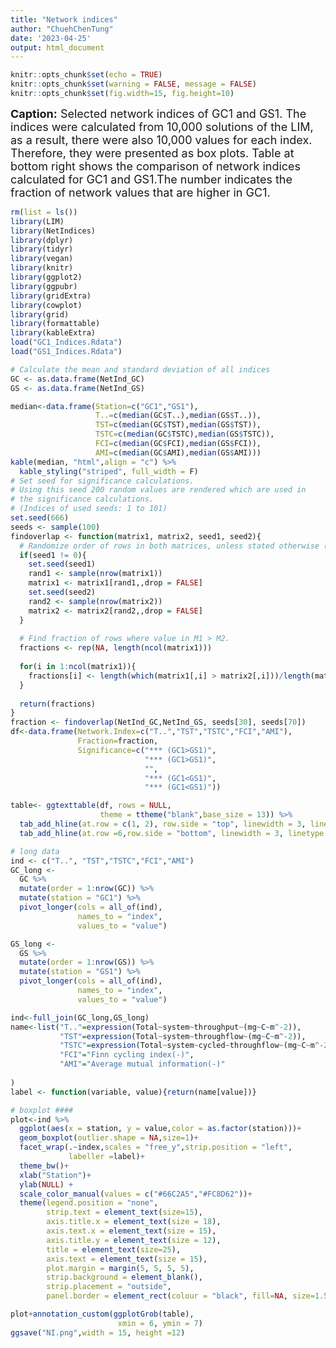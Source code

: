 ```yaml
---
title: "Network indices"
author: "ChuehChenTung"
date: '2023-04-25'
output: html_document
---
```

```r
knitr::opts_chunk$set(echo = TRUE)
knitr::opts_chunk$set(warning = FALSE, message = FALSE) 
knitr::opts_chunk$set(fig.width=15, fig.height=10) 
```

<font size="4"> 
**Caption:**
Selected network indices of GC1 and GS1. The indices were calculated from 10,000 solutions of the LIM, as a result, there were also 10,000 values for each index. Therefore, they were presented as box plots. Table at bottom right shows the comparison of network indices calculated for GC1 and GS1.The number indicates the fraction of network values that are higher in GC1.

</font>

```r
rm(list = ls())
library(LIM)
library(NetIndices)
library(dplyr)
library(tidyr)
library(vegan)
library(knitr)
library(ggplot2)
library(ggpubr)
library(gridExtra)
library(cowplot)
library(grid)
library(formattable)
library(kableExtra)
load("GC1_Indices.Rdata")
load("GS1_Indices.Rdata")

# Calculate the mean and standard deviation of all indices
GC <- as.data.frame(NetInd_GC)
GS <- as.data.frame(NetInd_GS)

median<-data.frame(Station=c("GC1","GS1"),
                   T..=c(median(GC$T..),median(GS$T..)),
                   TST=c(median(GC$TST),median(GS$TST)),
                   TSTC=c(median(GC$TSTC),median(GS$TSTC)),
                   FCI=c(median(GC$FCI),median(GS$FCI)),
                   AMI=c(median(GC$AMI),median(GS$AMI)))
kable(median, "html",align = "c") %>% 
  kable_styling("striped", full_width = F) 
# Set seed for significance calculations. 
# Using this seed 200 random values are rendered which are used in
# the significance calculations.
# (Indices of used seeds: 1 to 101)
set.seed(666)
seeds <- sample(100)
findoverlap <- function(matrix1, matrix2, seed1, seed2){
  # Randomize order of rows in both matrices, unless stated otherwise (seed1 = 0)
  if(seed1 != 0){
    set.seed(seed1)
    rand1 <- sample(nrow(matrix1))
    matrix1 <- matrix1[rand1,,drop = FALSE]
    set.seed(seed2)
    rand2 <- sample(nrow(matrix2))
    matrix2 <- matrix2[rand2,,drop = FALSE]
  }
  
  # Find fraction of rows where value in M1 > M2.
  fractions <- rep(NA, length(ncol(matrix1)))
  
  for(i in 1:ncol(matrix1)){
    fractions[i] <- length(which(matrix1[,i] > matrix2[,i]))/length(matrix1[,i])
  }
  
  return(fractions)
}
fraction <- findoverlap(NetInd_GC,NetInd_GS, seeds[30], seeds[70])
df<-data.frame(Network.Index=c("T..","TST","TSTC","FCI","AMI"),
               Fraction=fraction,
               Significance=c("*** (GC1>GS1)",
                              "*** (GC1>GS1)",
                              "",
                              "*** (GC1<GS1)",
                              "*** (GC1<GS1)"))

table<- ggtexttable(df, rows = NULL,
                    theme = ttheme("blank",base_size = 13)) %>% 
  tab_add_hline(at.row = c(1, 2), row.side = "top", linewidth = 3, linetype = 1) %>% 
  tab_add_hline(at.row =6,row.side = "bottom", linewidth = 3, linetype = 1)

# long data
ind <- c("T..", "TST","TSTC","FCI","AMI")
GC_long <-
  GC %>% 
  mutate(order = 1:nrow(GC)) %>% 
  mutate(station = "GC1") %>% 
  pivot_longer(cols = all_of(ind),
               names_to = "index",
               values_to = "value")

GS_long <-
  GS %>% 
  mutate(order = 1:nrow(GS)) %>% 
  mutate(station = "GS1") %>% 
  pivot_longer(cols = all_of(ind),
               names_to = "index",
               values_to = "value")

ind<-full_join(GC_long,GS_long)
name<-list("T.."=expression(Total~system~throughput~(mg~C~m^-2)),
           "TST"=expression(Total~system~throughflow~(mg~C~m^-2)),
           "TSTC"=expression(Total~system~cycled~throughflow~(mg~C~m^-2)),
           "FCI"="Finn cycling index(-)",
           "AMI"="Average mutual information(-)"
  
)
label <- function(variable, value){return(name[value])}

# boxplot ####
plot<-ind %>%
  ggplot(aes(x = station, y = value,color = as.factor(station)))+
  geom_boxplot(outlier.shape = NA,size=1)+
  facet_wrap(.~index,scales = "free_y",strip.position = "left",
             labeller =label)+
  theme_bw()+
  xlab("Station")+
  ylab(NULL) +
  scale_color_manual(values = c("#66C2A5","#FC8D62"))+
  theme(legend.position = "none",
        strip.text = element_text(size=15),
        axis.title.x = element_text(size = 18),
        axis.text.x = element_text(size = 15),
        axis.title.y = element_text(size = 12),
        title = element_text(size=25),
        axis.text = element_text(size = 15),
        plot.margin = margin(5, 5, 5, 5),
        strip.background = element_blank(),
        strip.placement = "outside",
        panel.border = element_rect(colour = "black", fill=NA, size=1.5))

plot+annotation_custom(ggplotGrob(table),
                        xmin = 6, ymin = 7)
ggsave("NI.png",width = 15, height =12)
```
